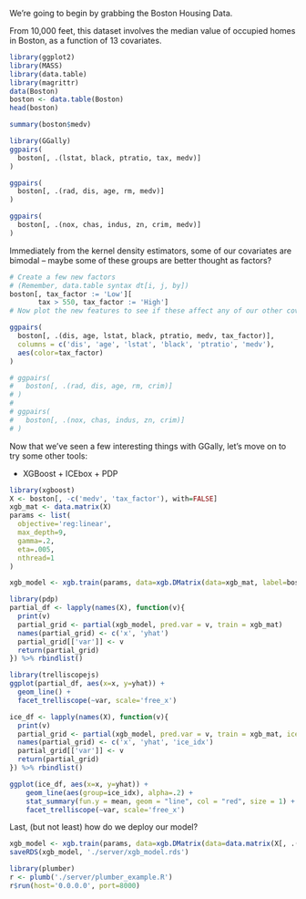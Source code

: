 
We're going to begin by grabbing the Boston Housing Data.

From 10,000 feet, this dataset involves the median value of occupied homes in Boston, as a function of 13 covariates.

```r
library(ggplot2)
library(MASS)
library(data.table)
library(magrittr)
data(Boston)
boston <- data.table(Boston)
head(boston)
```


```r
summary(boston$medv)
```


```r
library(GGally)
ggpairs(
  boston[, .(lstat, black, ptratio, tax, medv)]
)

ggpairs(
  boston[, .(rad, dis, age, rm, medv)]
)

ggpairs(
  boston[, .(nox, chas, indus, zn, crim, medv)]
)

```


Immediately from the kernel density estimators, some of our covariates are bimodal -- maybe some of these groups are better thought as factors?


```r
# Create a few new factors 
# (Remember, data.table syntax dt[i, j, by])
boston[, tax_factor := 'Low'][
       tax > 550, tax_factor := 'High']
# Now plot the new features to see if these affect any of our other covariates in interesting ways!

ggpairs(
  boston[, .(dis, age, lstat, black, ptratio, medv, tax_factor)],
  columns = c('dis', 'age', 'lstat', 'black', 'ptratio', 'medv'),
  aes(color=tax_factor)
)

# ggpairs(
#   boston[, .(rad, dis, age, rm, crim)]
# )
# 
# ggpairs(
#   boston[, .(nox, chas, indus, zn, crim)]
# )

```

Now that we've seen a few interesting things with GGally, let's move on to try some other tools:

- XGBoost + ICEbox + PDP
```r
library(xgboost)
X <- boston[, -c('medv', 'tax_factor'), with=FALSE]
xgb_mat <- data.matrix(X)
params <- list(
  objective='reg:linear',
  max_depth=9,
  gamma=.2, 
  eta=.005,
  nthread=1
)

xgb_model <- xgb.train(params, data=xgb.DMatrix(data=xgb_mat, label=boston$medv), nround=1000)
```



```r
library(pdp)
partial_df <- lapply(names(X), function(v){
  print(v)
  partial_grid <- partial(xgb_model, pred.var = v, train = xgb_mat)
  names(partial_grid) <- c('x', 'yhat')
  partial_grid[['var']] <- v
  return(partial_grid)
}) %>% rbindlist()

```


```r
library(trelliscopejs)
ggplot(partial_df, aes(x=x, y=yhat)) +
  geom_line() +
  facet_trelliscope(~var, scale='free_x')

```


```r
ice_df <- lapply(names(X), function(v){
  print(v)
  partial_grid <- partial(xgb_model, pred.var = v, train = xgb_mat, ice=TRUE)
  names(partial_grid) <- c('x', 'yhat', 'ice_idx')
  partial_grid[['var']] <- v
  return(partial_grid)
}) %>% rbindlist()
```

```r
ggplot(ice_df, aes(x=x, y=yhat)) +
    geom_line(aes(group=ice_idx), alpha=.2) +
    stat_summary(fun.y = mean, geom = "line", col = "red", size = 1) +
    facet_trelliscope(~var, scale='free_x')

```


Last, (but not least) how do we deploy our model?


```r
xgb_model <- xgb.train(params, data=xgb.DMatrix(data=data.matrix(X[, .(lstat)]), label=boston$medv), nrounds=1000)
saveRDS(xgb_model, './server/xgb_model.rds')
```



```r
library(plumber)
r <- plumb('./server/plumber_example.R')
r$run(host='0.0.0.0', port=8000)
```


